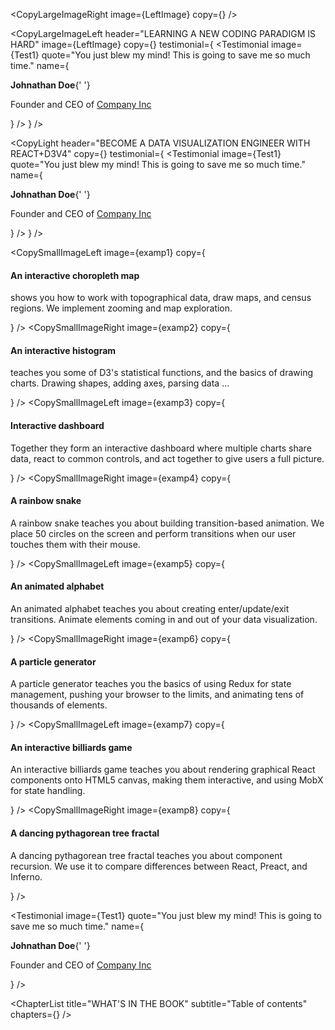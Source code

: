 

<Hero />

<CopyLargeImageRight image={LeftImage} copy={<CopyLargeImageRightText />} />

<CopyLargeImageLeft
  header="LEARNING A NEW CODING PARADIGM IS HARD"
  image={LeftImage}
  copy={<CopyLargeImageLeftText />}
  testimonial={
    <Testimonial
      image={Test1}
      quote="You just blew my mind! This is going to save me so much time."
      name={
        <div>
          <p className="name">
            <strong>Johnathan Doe</strong>{' '}
          </p>
          <p className="company">
            Founder and CEO of <a href="/">Company Inc</a>
          </p>
        </div>
      }
    />
  }
/>

<CopyLight
  header="BECOME A DATA VISUALIZATION ENGINEER WITH REACT+D3V4"
  copy={<CopyLightText />}
  testimonial={
    <Testimonial
      image={Test1}
      quote="You just blew my mind! This is going to save me so much time."
      name={
        <div>
          <p className="name">
            <strong>Johnathan Doe</strong>{' '}
          </p>
          <p className="company">
            Founder and CEO of <a href="/">Company Inc</a>
          </p>
        </div>
      }
    />
  }
/>

<CopyLight header="REACT+D3V4 GIVES YOU PRACTICAL EXAMPLES 👇" />

<CopySmallImageLeft 
  image={examp1}
  copy={
    <div>
        <h4>An interactive choropleth map</h4>
        <p>
          shows you how to work with topographical data, draw maps, and census regions. We implement zooming and map exploration.
        </p>
      </div>
}
/>
<CopySmallImageRight 
  image={examp2}
  copy={
    <div>
        <h4>An interactive histogram</h4>
        <p>
          teaches you some of D3's statistical functions, and the basics of drawing charts. Drawing shapes, adding axes, parsing data ...
        </p>
      </div>
  }
/>
<CopySmallImageLeft 
  image={examp3}
  copy={
    <div>
        <h4>Interactive dashboard </h4>
        <p>
          Together they form an interactive dashboard where multiple charts share data, react to common controls, and act together to give users a full picture.
        </p>
      </div>
}
/>
<CopySmallImageRight 
  image={examp4}
  copy={
    <div>
        <h4>A rainbow snake</h4>
        <p>
          A rainbow snake teaches you about building transition-based animation. We place 50 circles on the screen and perform transitions when our user touches them with their mouse.
        </p>
      </div>
  }
/>
<CopySmallImageLeft 
  image={examp5}
  copy={
    <div>
        <h4>An animated alphabet</h4>
        <p>
          An animated alphabet teaches you about creating enter/update/exit transitions. Animate elements coming in and out of your data visualization.
        </p>
      </div>
}
/>
<CopySmallImageRight 
  image={examp6}
  copy={
    <div>
        <h4>A particle generator</h4>
        <p>
          A particle generator teaches you the basics of using Redux for state management, pushing your browser to the limits, and animating tens of thousands of elements.
        </p>
      </div>
  }
/>
<CopySmallImageLeft 
  image={examp7}
  copy={
    <div>
        <h4>An interactive billiards game</h4>
        <p>
          An interactive billiards game teaches you about rendering graphical React components onto HTML5 canvas, making them interactive, and using MobX for state handling.
        </p>
      </div>
}
/>
<CopySmallImageRight 
  image={examp8}
  copy={
    <div>
        <h4>A dancing pythagorean tree fractal</h4>
        <p>
          A dancing pythagorean tree fractal teaches you about component recursion. We use it to compare differences between React, Preact, and Inferno.
        </p>
      </div>
  }
/>

<ReadChapter />

<Testimonial
  image={Test1}
  quote="You just blew my mind! This is going to save me so much time."
  name={
    <div>
      <p className="name">
        <strong>Johnathan Doe</strong>{' '}
      </p>
      <p className="company">
        Founder and CEO of <a href="/">Company Inc</a>
      </p>
    </div>
  }
/>

<ChapterList
  title="WHAT'S IN THE BOOK"
  subtitle="Table of contents"
  chapters={<ChaptersText />}
/>

